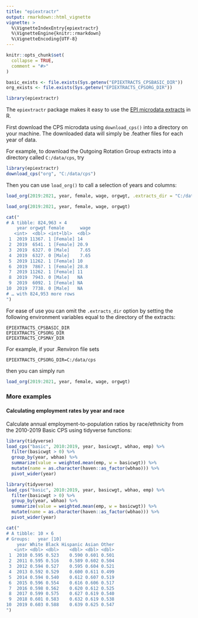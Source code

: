 ```yaml
---
title: "epiextractr"
output: rmarkdown::html_vignette
vignette: >
  %\VignetteIndexEntry{epiextractr}
  %\VignetteEngine{knitr::rmarkdown}
  %\VignetteEncoding{UTF-8}
---
```


```r
knitr::opts_chunk$set(
  collapse = TRUE,
  comment = "#>"
)

basic_exists <- file.exists(Sys.getenv("EPIEXTRACTS_CPSBASIC_DIR"))
org_exists <- file.exists(Sys.getenv("EPIEXTRACTS_CPSORG_DIR"))

library(epiextractr)
```

The `epiextractr` package makes it easy to use the [EPI microdata extracts](https://microdata.epi.org/) in R. 

First download the CPS microdata using `download_cps()` into a directory on your machine. The downloaded data will simply be .feather files for each year of data. 

For example, to download the Outgoing Rotation Group extracts into a directory called `C:/data/cps`, try
```r
library(epiextractr)
download_cps("org", "C:/data/cps")
```

Then you can use `load_org()` to call a selection of years and columns:
```r
load_org(2019:2021, year, female, wage, orgwgt, .extracts_dir = "C:/data/cps")
```
```r
load_org(2019:2021, year, female, wage, orgwgt)
```
```r
cat("
# A tibble: 824,963 × 4
    year orgwgt female      wage
   <int>  <dbl> <int+lbl>  <dbl>
 1  2019 11367. 1 [Female] 14   
 2  2019  6541. 1 [Female] 20.9 
 3  2019  6327. 0 [Male]    7.65
 4  2019  6327. 0 [Male]    7.65
 5  2019 11262. 1 [Female] 10   
 6  2019  7867. 1 [Female] 28.8 
 7  2019 11262. 1 [Female] 11   
 8  2019  7943. 0 [Male]   NA   
 9  2019  6092. 1 [Female] NA   
10  2019  7738. 0 [Male]   NA   
# … with 824,953 more rows
")
```

For ease of use you can omit the `.extracts_dir` option by setting the following environment variables equal to the directory of the extracts:

```
EPIEXTRACTS_CPSBASIC_DIR
EPIEXTRACTS_CPSORG_DIR
EPIEXTRACTS_CPSMAY_DIR
```

For example, if your .Renviron file sets
```
EPIEXTRACTS_CPSORG_DIR=C:/data/cps
```
then you can simply run
```r
load_org(2019:2021, year, female, wage, orgwgt)
```

### More examples
#### Calculating employment rates by year and race
Calculate annual employment-to-population ratios by race/ethnicity from the 2010-2019 Basic CPS using tidyverse functions:
```r
library(tidyverse)
load_cps("basic", 2010:2019, year, basicwgt, wbhao, emp) %>%
  filter(basicwgt > 0) %>%
  group_by(year, wbhao) %>%
  summarize(value = weighted.mean(emp, w = basicwgt)) %>%
  mutate(name = as.character(haven::as_factor(wbhao))) %>%
  pivot_wider(year)
```
```r
library(tidyverse)
load_cps("basic", 2010:2019, year, basicwgt, wbhao, emp) %>%
  filter(basicwgt > 0) %>%
  group_by(year, wbhao) %>%
  summarize(value = weighted.mean(emp, w = basicwgt)) %>%
  mutate(name = as.character(haven::as_factor(wbhao))) %>%
  pivot_wider(year)
```
```r
cat("
# A tibble: 10 × 6
# Groups:   year [10]
    year White Black Hispanic Asian Other
   <int> <dbl> <dbl>    <dbl> <dbl> <dbl>
 1  2010 0.595 0.523    0.590 0.601 0.501
 2  2011 0.595 0.516    0.589 0.602 0.504
 3  2012 0.594 0.527    0.595 0.604 0.521
 4  2013 0.592 0.529    0.600 0.611 0.499
 5  2014 0.594 0.540    0.612 0.607 0.519
 6  2015 0.596 0.554    0.616 0.606 0.517
 7  2016 0.598 0.562    0.620 0.612 0.525
 8  2017 0.599 0.575    0.627 0.619 0.540
 9  2018 0.601 0.583    0.632 0.619 0.538
10  2019 0.603 0.588    0.639 0.625 0.547
")
```
